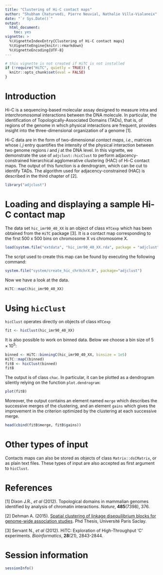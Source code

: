 ```yaml
---
title: "Clustering of Hi-C contact maps"
author: "Shubham Chaturvedi, Pierre Neuvial, Nathalie Villa-Vialaneix"
date: "`r Sys.Date()`"
output: 
  html_document:
    toc: yes
vignette: >
  %\VignetteIndexEntry{Clustering of Hi-C contact maps}
  %\VignetteEngine{knitr::rmarkdown}
  %\VignetteEncoding{UTF-8}
---
```


```r
# this vignette is not created if HiTC is not installed
if (!require("HiTC", quietly = TRUE)) {
  knitr::opts_chunk$set(eval = FALSE)
}
```

# Introduction

Hi-C is a sequencing-based molecular assay designed to measure intra and 
interchromosomal interactions between the DNA molecule.  In particular, the 
identification of Topologically-Associated Domains (TADs), that is, of regions 
of the genome in which physical interactions are frequent, provides insight 
into the three-dimensional organization of a genome [1]. 

Hi-C data are in the form of two-dimensional *contact maps*, *i.e.*, matrices 
whose $i,j$ entry quantifies the intensity of the physical interaction between 
two genome regions $i$ and $j$ at the DNA level. In this vignette, we 
demonstrate the use of `adjclust::hicClust` to perform adjacency-constrained 
hierarchical agglomerative clustering (HAC) of Hi-C contact maps. The output of 
this function is a dendrogram, which can be cut to identify TADs. The algorithm 
used for adjacency-constrained (HAC) is described in the third chapter of [2].

```r
library("adjclust")
```

# Loading and displaying a sample Hi-C contact map

The data set `hic_imr90_40_XX` is an object of class `HTCexp` which has been 
obtained from the `HiTC` package [3]. It is a contact map corresponding to the first 500 x 500 bins on chromosome X vs chromosome X. 


```r
load(system.file("extdata", "hic_imr90_40_XX.rda", package = "adjclust"))
```

The script used to create this map can be found by executing the following command:

```r
system.file("system/create_hic_chrXchrX.R", package="adjclust")
```

Now we have a look at the data.

```r
HiTC::mapC(hic_imr90_40_XX)
```

# Using `hicClust`

`hicClust` operates directly on objects of class `HTCexp`

```r
fit <- hicClust(hic_imr90_40_XX)
```

It is also possible to work on binned data. Below we choose a bin size of 
$5 \times 10^5$:

```r
binned <- HiTC::binningC(hic_imr90_40_XX, binsize = 1e5)
HiTC::mapC(binned)
fitB <- hicClust(binned)
fitB
```

The output is of class `chac`. In particular, it can be plotted as a dendrogram
silently relying on the function `plot.dendrogram`:

```r
plot(fitB)
```

Moreover, the output contains an element named `merge` which describes the 
successive merges of the clustering, and an element `gains` which gives the 
improvement in the criterion optimized by the clustering at each successive 
merge.

```r
head(cbind(fitB$merge, fitB$gains))
```

# Other types of input     

Contacts maps can also be stored as objects of class `Matrix::dsCMatrix`, or as
plain text files. These types of input are also accepted as first argument to 
`hicClust`. 

# References

[1] Dixon J.R., *et al* (2012). Topological domains in mammalian genomes 
identified by analysis of chromatin interactions. *Nature*, **485**(7398), 376.

[2] Dehman A. (2015). 
[Spatial clustering of linkage disequilibrium blocks for genome-wide association studies](https://tel.archives-ouvertes.fr/tel-01288568/). 
Phd Thesis, Université Paris Saclay.

[3] Servant N., *et al* (2012). HiTC: Exploration of High-Throughput 'C' 
experiments. *Bioinformatics*, **28**(21), 2843-2844.

# Session information

```r
sessionInfo()
```
